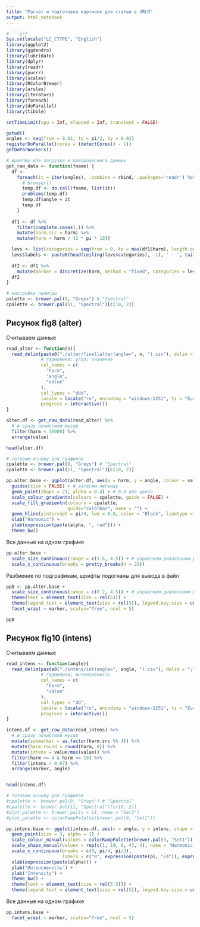 ```yaml
---
title: "Расчет и подготовка картинок для статьи в JRLR" 
output: html_notebook
---
```


```r
# ```{r}
Sys.setlocale("LC_CTYPE", "English")
library(ggplot2)
library(ggdendro)
library(lubridate)
library(dplyr)
library(readr)
library(purrr)
library(scales)
library(RColorBrewer)
library(arules)
library(iterators)
library(foreach)
library(doParallel)
library(tibble)

setTimeLimit(cpu = Inf, elapsed = Inf, transient = FALSE)

getwd()
angles <- seq(from = 0.01, to = pi/2, by = 0.02)
registerDoParallel(cores = (detectCores() - 1))
getDoParWorkers()

# враппер для загрузки и препроцесинга данных 
get_raw_data <- function(fname) {
  df <- 
    foreach(it = iter(angles), .combine = rbind, .packages='readr') %do% {
      # browser()
      temp.df <- do.call(fname, list(it))
      problems(temp.df)
      temp.df$angle = it
      temp.df
    }
  
  df1 <- df %>% 
    filter(complete.cases(.)) %>%
    mutate(harm.src = harm) %>%
    mutate(harm = harm / (2 * pi * 10))

  levs <- list(categories = seq(from = 0, to = max(df1$harm), length.out = 11))
  levs$labels <- paste0(head(ceiling(levs$categories), -1), ' - ', tail(floor(levs$categories), -1))
    
  df2 <- df1 %>%
    mutate(marker = discretize(harm, method = "fixed", categories = levs$categories, labels = levs$labels)) 
  df2
}

# настройка палитры
palette <- brewer.pal(9, "Greys") # "Spectral"
cpalette <- brewer.pal(11, "Spectral")[c(10, 2)]

```

## Рисунок fig8 (alter)
Считываем данные 
```r

read_alter <- function(n){
  read_delim(paste0("./alter/finellalter(angle=", n, ").csv"), delim = ";", quote = "\"",
             # гармоника; угол; значение
             col_names = c(
               "harm",
               "angle",
               "value"
             ),
             col_types = "ddd",
             locale = locale("ru", encoding = "windows-1251", tz = "Europe/Moscow"),
             progress = interactive())
}

alter.df <- get_raw_data(read_alter) %>%
  # и сразу почистили мусор
  filter(harm < 10000) %>%
  arrange(value)

head(alter.df)
```

```r
# готовим основу для графиков
cpalette <- brewer.pal(9, "Greys") # "Spectral"
cpalette <- brewer.pal(11, "Spectral")[c(10, 2)]

pp.alter.base <- ggplot(alter.df, aes(x = harm, y = angle, colour = value, fill = value, size = value)) +
  guides(size = FALSE) + # загасим легенду
  geom_point(shape = 21, alpha = 0.4) + # 0.6 для цвета
  scale_colour_gradientn(colours = cpalette, guide = FALSE) +
  scale_fill_gradientn(colours = cpalette,  
                       guide="colorbar", name = "") +
  geom_hline(yintercept = pi/4, lwd = 0.8, color = "Black", linetype = 'dashed') +
  xlab("Harmonic") +
  ylab(expression(paste(alpha, ", rad"))) +
  theme_bw()
```

Все данные на одном графике

```r
pp.alter.base + 
  scale_size_continuous(range = c(1.5, 4.5)) + # управляем диапазоном размера точек
  scale_x_continuous(breaks = pretty_breaks(n = 20))
```

Разбиение по подграфикам, шрифты подогнаны для вывода в файл

```r

pp8 <- pp.alter.base +
  scale_size_continuous(range = c(0.2, 4.5)) + # управляем диапазоном размера точек
  theme(text = element_text(size = rel(5))) +
  theme(legend.text = element_text(size = rel(5)), legend.key.size = unit(2, "cm")) +
  facet_wrap( ~ marker, scales="free", ncol = 5)

pp8
```

## Рисунок fig10 (intens)
Считываем данные 
```r

read_intens <- function(angle){
  read_delim(paste0("./intens/int(angle=", angle, ").csv"), delim = ";", quote = "\"",
             # гармоника; интенсивность
             col_names = c(
               "harm",
               "value"
             ),
             col_types = "dd",
             locale = locale("ru", encoding = "windows-1251", tz = "Europe/Moscow"),
             progress = interactive())
}

intens.df <- get_raw_data(read_intens) %>%
  # и сразу почистили мусор
  mutate(submarker = as.factor(harm.src %% 4)) %>% 
  mutate(harm.round = round(harm, 0)) %>%  
  mutate(intens = value/max(value)) %>%
  filter(harm >= 4 & harm <= 19) %>%
  filter(intens > 0.07) %>%
  arrange(marker, angle)


head(intens.df)
```
```r
# готовим основу для графиков
#cpalette <- brewer.pal(9, "Greys") # "Spectral"
#cpalette <- brewer.pal(11, "Spectral")[c(10, 2)]
#plot_palette <- brewer.pal(n = 11, name = "Set3")
#plot_palette <- colorRampPalette(brewer.pal(9, "Set1"))

pp.intens.base <- ggplot(intens.df, aes(x = angle, y = intens, shape = as.factor(harm.round))) +
  geom_point(size = 3, alpha = 1) +
  scale_colour_manual(values = colorRampPalette(brewer.pal(9, "Set1"))(16), name = "# гармоники") +
  scale_shape_manual(values = rep(c(1, 19, 6, 4), 4), name = "Harmonic #") +
  scale_x_continuous(breaks = c(0, pi/4, pi/2), 
                     labels = c("0", expression(paste(pi, "/4")), expression(paste(pi, "/2")))) +  
  xlab(expression(paste(alpha))) +
  ylab("Интенсивность") + 
  ylab("Intensity") +
  theme_bw() +
  theme(text = element_text(size = rel(5.5))) +
  theme(legend.text = element_text(size = rel(5)), legend.key.size = unit(0.7, "cm"))
```

Все данные на одном графике

```r
pp.intens.base + 
  facet_wrap( ~ marker, scales="free", ncol = 5)
```